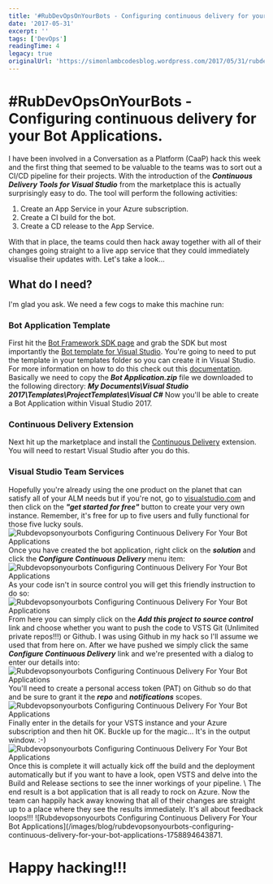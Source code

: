 ```yaml
---
title: '#RubDevOpsOnYourBots - Configuring continuous delivery for your Bot Applications.'
date: '2017-05-31'
excerpt: ''
tags: ['DevOps']
readingTime: 4
legacy: true
originalUrl: 'https://simonlambcodesblog.wordpress.com/2017/05/31/rubdevopsonyourbots-configuring-continuous-delivery-for-your-bot-applications/'
---
```


# #RubDevOpsOnYourBots - Configuring continuous delivery for your Bot Applications.

I have been involved in a Conversation as a Platform (CaaP) hack this week and the first thing that seemed to be valuable to the teams was to sort out a CI/CD pipeline for their projects. With the introduction of the _**Continuous Delivery Tools for Visual Studio**_ from the marketplace this is actually surprisingly easy to do. The tool will perform the following activities:

1.  Create an App Service in your Azure subscription.
2.  Create a CI build for the bot.
3.  Create a CD release to the App Service.

With that in place, the teams could then hack away together with all of their changes going straight to a live app service that they could immediately visualise their updates with. Let's take a look...

## What do I need?

I'm glad you ask. We need a few cogs to make this machine run:

### Bot Application Template

First hit the [Bot Framework SDK page](https://docs.microsoft.com/en-us/bot-framework/resources-tools-downloads) and grab the SDK but most importantly the [Bot template for Visual Studio](http://aka.ms/bf-bc-vstemplate). You're going to need to put the template in your templates folder so you can create it in Visual Studio.
For more information on how to do this check out this [documentation](https://msdn.microsoft.com/en-us/library/y3kkate1.aspx). Basically we need to copy the _**Bot Application.zip**_ file we downloaded to the following directory: _**My Documents\\Visual Studio 2017\\Templates\\ProjectTemplates\\Visual C#**_ Now you'll be able to create a Bot Application within Visual Studio 2017.

### Continuous Delivery Extension

Next hit up the marketplace and install the [Continuous Delivery](https://marketplace.visualstudio.com/items?itemName=VSIDEDevOpsMSFT.ContinuousDeliveryToolsforVisualStudio) extension. You will need to restart Visual Studio after you do this.

### Visual Studio Team Services

Hopefully you're already using the one product on the planet that can satisfy all of your ALM needs but if you're not, go to [visualstudio.com](https://www.visualstudio.com/) and then click on the _**"get started for free"**_ button to create your very own instance. Remember, it's free for up to five users and fully functional for those five lucky souls.
![Rubdevopsonyourbots Configuring Continuous Delivery For Your Bot Applications](/images/blog/rubdevopsonyourbots-configuring-continuous-delivery-for-your-bot-applications-1758985195929-0.png) Once you have created the bot application, right click on the _**solution**_ and click the _**Configure Continuous Delivery**_ menu item: ![Rubdevopsonyourbots Configuring Continuous Delivery For Your Bot Applications](/images/blog/rubdevopsonyourbots-configuring-continuous-delivery-for-your-bot-applications-1758985196176-1.png) As your code isn't in source control you will get this friendly instruction to do so: ![Rubdevopsonyourbots Configuring Continuous Delivery For Your Bot Applications](/images/blog/rubdevopsonyourbots-configuring-continuous-delivery-for-your-bot-applications-1758985196235-2.png) From here you can simply click on the _**Add this project to source control**_ link and choose whether you want to push the code to VSTS Git (Unlimited private repos!!!) or Github. I was using Github in my hack so I'll assume we used that from here on.
After we have pushed we simply click the same _**Configure Continuous Delivery**_ link and we're presented with a dialog to enter our details into: ![Rubdevopsonyourbots Configuring Continuous Delivery For Your Bot Applications](/images/blog/rubdevopsonyourbots-configuring-continuous-delivery-for-your-bot-applications-1758985196282-3.png) You'll need to create a personal access token (PAT) on Github so do that and be sure to grant it the _**repo**_ and _**notifications**_ scopes. ![Rubdevopsonyourbots Configuring Continuous Delivery For Your Bot Applications](/images/blog/rubdevopsonyourbots-configuring-continuous-delivery-for-your-bot-applications-1758985196331-4.png) Finally enter in the details for your VSTS instance and your Azure subscription and then hit OK. Buckle up for the magic... It's in the output window. :-) ![Rubdevopsonyourbots Configuring Continuous Delivery For Your Bot Applications](/images/blog/rubdevopsonyourbots-configuring-continuous-delivery-for-your-bot-applications-1758985196383-5.png) Once this is complete it will actually kick off the build and the deployment automatically but if you want to have a look, open VSTS and delve into the Build and Release sections to see the inner workings of your pipeline. \ The end result is a bot application that is all ready to rock on Azure.
Now the team can happily hack away knowing that all of their changes are straight up to a place where they see the results immediately. It's all about feedback loops!!! ![Rubdevopsonyourbots Configuring Continuous Delivery For Your Bot Applications](/images/blog/rubdevopsonyourbots-configuring-continuous-delivery-for-your-bot-applications-1758894643871.

# Happy hacking!!!
